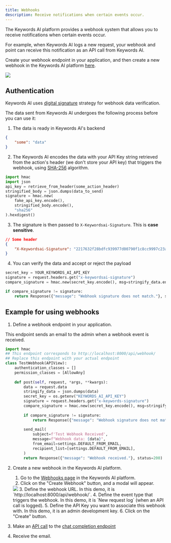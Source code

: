 ```yaml
---
title: Webhooks
description: Receive notifications when certain events occur.
---
```


The Keywords AI platform provides a webhook system that allows you to receive notifications when certain events occur. 

For example, when Keywords AI logs a new request, your webhook and point can receive this notification as an API call from Keywords AI.

Create your webhook endpoint in your application, and then create a new webhook in the Keywords AI platform [here](https://platform.keywordsai.co/platform/api/webhooks).

<Frame>
<img src="/images/api-features/webhooks/sample-webhook.png"/>
</Frame>

## Authentication
Keywords AI uses [digital signature](https://en.wikipedia.org/wiki/Digital_signature) strategy for webhook data verification.

The data sent from Keywords AI undergoes the following process before you can use it:

1. The data is ready in Keywords AI's backend
```json
{
    "some": "data"
}
```
2. The Keywords AI encodes the data with your API Key string retrieved from the action's header (we don't store your API key) that triggers the webhook, using [SHA-256](https://en.wikipedia.org/wiki/SHA-2) algorithm.
```Python
import hmac
import json
api_key = retrieve_from_header(some_action_header)
stringified_body = json.dumps(data_to_send)
signature = hmac.new(
    fake_api_key.encode(),
    stringified_body.encode(),
    "sha256"
).hexdigest()
```
3. The signature is then passed to `X-Keywordsai-Signature`. This is **case sensitive**.
```json
// Some header
{
    "X-Keywordsai-Signature": "2217632f28bdfc939977d00790f1c8cc9997c23ab36de810ae7e4fecdb310603"
}
```
4. You can verify the data and accept or reject the payload
```Python
secret_key = YOUR_KEYWORDS_AI_API_KEY
signature = request.headers.get("x-keywordsai-signature")
compare_signature = hmac.new(secret_key.encode(), msg=stringify_data.encode(), digestmod="sha256").hexdigest()

if compare_signature != signature:
    return Response({"message": "Webhook signature does not match."}, status=401)
```
## Example for using webhooks
1. Define a webhook endpoint in your application.

This endpoint sends an email to the admin when a webhook event is received.
```Python Django
import hmac
## This endpoint corresponds to http://localhost:8000/api/webhook/
## Replace this endpoint with your actual endpoint
class TestWebhook(APIView):
    authentication_classes = []
    permission_classes = [AllowAny]
    
    def post(self, request, *args, **kwargs):
        data = request.data
        stringify_data = json.dumps(data)
        secret_key = os.getenv("KEYWORDS_AI_API_KEY")
        signature = request.headers.get("x-keywords-signature")
        compare_signature = hmac.new(secret_key.encode(), msg=stringify_data.encode(), digestmod="sha256").hexdigest()
        
        if compare_signature != signature:
            return Response({"message": "Webhook signature does not match."}, status=401)
        
        send_mail(
            subject=f'Test Webhook Received',
            message=f"Webhook data: {data}",
            from_email=settings.DEFAULT_FROM_EMAIL,
            recipient_list=[settings.DEFAULT_FROM_EMAIL],
        )
        return Response({"message": "Webhook received."}, status=200)
```

2. Create a new webhook in the Keywords AI platform.
    1. Go to the [Webhooks page](https://platform.keywordsai.co/platform/api/webhooks) in the Keywords AI platform.
    2. Click on the "Create Webhook" button, and a modal will appear.
    <img src="/images/api-features/webhooks/webhook_options.png" />
    3. Define the webhook URL. In this demo, it is `http://localhost:8000/api/webhook/`.
    4. Define the event type that triggers the webhook. In this demo, it is `New request log` (when an API call is logged).
    5. Define the API Key you want to associate this webhook with. In this demo, it is an admin development key.
    6. Click on the "Create" button.

3. Make an [API call](/get-started/quick-start) to the [chat completion endpoint](/api-endpoints/proxy-endpoints/chat-completions)

4. Receive the email.

